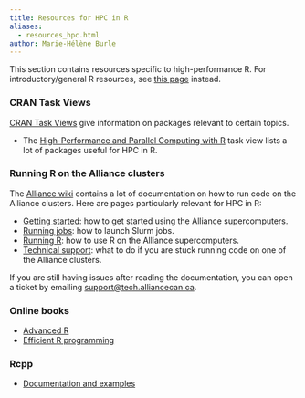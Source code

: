 ```yaml
---
title: Resources for HPC in R
aliases:
  - resources_hpc.html
author: Marie-Hélène Burle
---
```


:::{.def}

This section contains resources specific to high-performance R. For introductory/general R resources, see [this page](https://mint.westdri.ca/r/resources.html) instead.

:::

### CRAN Task Views

:::{.hnote}

[CRAN Task Views](https://cran.r-project.org/web/views/) give information on packages relevant to certain topics.

:::

- The [High-Performance and Parallel Computing with R](https://cran.r-project.org/web/views/HighPerformanceComputing.html) task view lists a lot of packages useful for HPC in R.

### Running R on the Alliance clusters

:::{.hnote}

The [Alliance wiki](https://docs.alliancecan.ca/wiki/Technical_documentation) contains a lot of documentation on how to run code on the Alliance clusters. Here are pages particularly relevant for HPC in R:

:::

- [Getting started](https://docs.alliancecan.ca/wiki/Getting_started): how to get started using the Alliance supercomputers.
- [Running jobs](https://docs.alliancecan.ca/wiki/Running_jobs): how to launch Slurm jobs.
- [Running R](https://docs.alliancecan.ca/wiki/R): how to use R on the Alliance supercomputers.
- [Technical support](https://docs.alliancecan.ca/wiki/Technical_support): what to do if you are stuck running code on one of the Alliance clusters.

If you are still having issues after reading the documentation, you can open a ticket by emailing <support@tech.alliancecan.ca>.

### Online books

- [Advanced R](https://adv-r.hadley.nz/)
- [Efficient R programming](https://csgillespie.github.io/efficientR/)

### Rcpp

- [Documentation and examples](http://dirk.eddelbuettel.com/code/rcpp.html)
